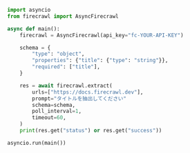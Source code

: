 ```python Python
import asyncio
from firecrawl import AsyncFirecrawl

async def main():
    firecrawl = AsyncFirecrawl(api_key="fc-YOUR-API-KEY")

    schema = {
        "type": "object",
        "properties": {"title": {"type": "string"}},
        "required": ["title"],
    }

    res = await firecrawl.extract(
        urls=["https://docs.firecrawl.dev"],
        prompt="タイトルを抽出してください"
        schema=schema,
        poll_interval=1,
        timeout=60,
    )
    print(res.get("status") or res.get("success"))

asyncio.run(main())
```
